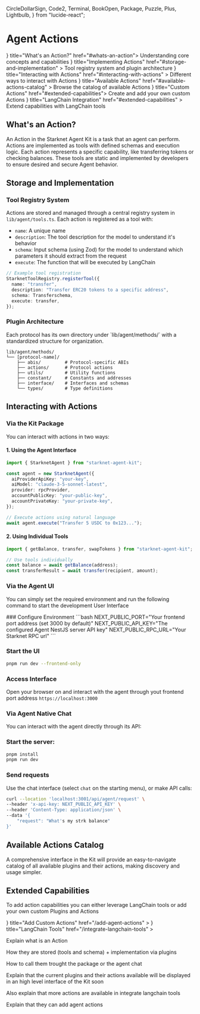   CircleDollarSign,
  Code2,
  Terminal,
  BookOpen,
  Package,
  Puzzle,
  Plus,
  Lightbulb,
} from "lucide-react";

# Agent Actions

<Cards>
  <Card icon={<Lightbulb />} title="What's an Action?" href="#whats-an-action">
    Understanding core concepts and capabilities
  </Card>
  <Card
    icon={<Package />}
    title="Implementing Actions"
    href="#storage-and-implementation"
  >
    Tool registry system and plugin architecture
  </Card>
  <Card
    icon={<Code2 />}
    title="Interacting with Actions"
    href="#interacting-with-actions"
  >
    Different ways to interact with Actions
  </Card>
  <Card
    icon={<BookOpen />}
    title="Available Actions"
    href="#available-actions-catalog"
  >
    Browse the catalog of available Actions
  </Card>
  <Card icon={<Plus />} title="Custom Actions" href="#extended-capabilities">
    Create and add your own custom Actions
  </Card>
  <Card
    icon={<Puzzle />}
    title="LangChain Integration"
    href="#extended-capabilities"
  >
    Extend capabilities with LangChain tools
  </Card>
</Cards>

## What's an Action?

An Action in the Starknet Agent Kit is a task that an agent can perform.
Actions are implemented as tools with defined schemas and execution logic.
Each action represents a specific capability, like transferring tokens or
checking balances. These tools are static and implemented by developers to
ensure desired and secure Agent behavior.

## Storage and Implementation

### Tool Registry System

Actions are stored and managed through a central registry system in `lib/agent/tools.ts`. Each action is registered as a tool with:

- `name`: A unique name
- `description`: The tool description for the model to understand it's behavior
- `schema`: Input schema (using Zod) for the model to understand which parameters it should extract from the request
- `execute`: The function that will be executed by LangChain

```typescript
// Example tool registration
StarknetToolRegistry.registerTool({
  name: "transfer",
  description: "Transfer ERC20 tokens to a specific address",
  schema: Transferschema,
  execute: transfer,
});
```

### Plugin Architecture

<Callout type="info">
  Each protocol has its own directory under `lib/agent/methods/` with a
  standardized structure for organization.
</Callout>

```
lib/agent/methods/
└── [protocol-name]/
    ├── abis/         # Protocol-specific ABIs
    ├── actions/      # Protocol actions
    ├── utils/        # Utility functions
    ├── constant/     # Constants and addresses
    ├── interface/    # Interfaces and schemas
    └── types/        # Type definitions
```

## Interacting with Actions

### Via the Kit Package

You can interact with actions in two ways:

#### 1. Using the Agent Interface

```typescript
import { StarknetAgent } from "starknet-agent-kit";

const agent = new StarknetAgent({
  aiProviderApiKey: "your-key",
  aiModel: "claude-3-5-sonnet-latest",
  provider: rpcProvider,
  accountPublicKey: "your-public-key",
  accountPrivateKey: "your-private-key",
});

// Execute actions using natural language
await agent.execute("Transfer 5 USDC to 0x123...");
```

#### 2. Using Individual Tools

```typescript
import { getBalance, transfer, swapTokens } from "starknet-agent-kit";

// Use tools individually
const balance = await getBalance(address);
const transferResult = await transfer(recipient, amount);
```

### Via the Agent UI

You can simply set the required environment and run the following command to start the development User Interface

<Steps>
### Configure Environment
```bash
NEXT_PUBLIC_PORT="Your frontend port address (set 3000 by default)"
NEXT_PUBLIC_API_KEY="The configured Agent NestJS server API key"
NEXT_PUBLIC_RPC_URL="Your Starknet RPC url"
```

### Start the UI

```bash
pnpm run dev --frontend-only
```

### Access Interface

Open your browser on and interact with the agent through yout frontend port address `https://localhost:3000`

</Steps>

### Via Agent Native Chat

<Steps>
You can interact with the agent directly through its API:

### Start the server:

```bash
pnpm install
pnpm run dev
```

### Send requests

Use the chat interface (select `chat` on the starting menu), or make API calls:

```bash
curl --location 'localhost:3001/api/agent/request' \
--header 'x-api-key: NEXT_PUBLIC_API_KEY' \
--header 'Content-Type: application/json' \
--data '{
    "request": "What's my strk balance"
}'
```

</Steps>

## Available Actions Catalog

<Callout type="info">
  A comprehensive interface in the Kit will provide an easy-to-navigate catalog
  of all available plugins and their actions, making discovery and usage
  simpler.
</Callout>

## Extended Capabilities

To add action capabilities you can either leverage LangChain tools or add your own custom Plugins and Actions

<Cards>
  <Card
    icon={<Plus />}
    title="Add Custom Actions"
    href="/add-agent-actions"
  ></Card>
  <Card
    icon={<Puzzle />}
    title="LangChain Tools"
    href="/integrate-langchain-tools"
  ></Card>
</Cards>

Explain what is an Action

How they are stored (tools and schema) + implementation via plugins

How to call them trought the package or the agent chat

Explain that the current plugins and their actions available will be displayed in an high level interface of the Kit soon

Also explain that more actions are available in integrate langchain tools

Explain that they can add agent actions

